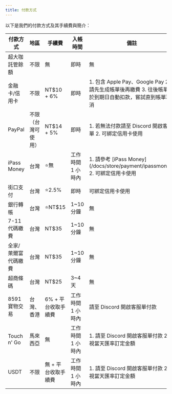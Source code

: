 ```yaml
---
title: 付款方式
---
```


以下是我們的付款方式及其手續費與簡介：

<table>
	<thead>
		<tr>
			<th>付款方式</th>
			<th>地區</th>
			<th>手續費</th>
			<th>入帳時間</th>
			<th>備註</th>
		</tr>
	</thead>
	<tbody>
		<tr>
			<td>超大咖託管餘額</td>
			<td>不限</td>
			<td>無</td>
			<td>即時</td>
			<td>無</td>
		</tr>
		<tr>
			<td>金融卡/信用卡</td>
			<td>不限</td>
			<td>NT$10 + 6%</td>
			<td>即時</td>
			<td>
				1. 包含 Apple Pay、Google Pay
				2. 請先生成帳單後再繳費
				3. 往後帳單會於到期日自動扣款，嘗試直到帳單取消
			</td>
		</tr>
		<tr>
			<td>PayPal</td>
			<td>不限（台灣可使用）</td>
			<td>NT$14 + 5%</td>
			<td>即時</td>
			<td>
				1. 若無法付款請至 Discord 開啟客服單
				2. 可綁定信用卡使用
			</td>
		</tr>
		<tr>
			<td>iPass Money</td>
			<td>台灣</td>
			<td>⭐無</td>
			<td>工作時間 1 小時內</td>
			<td>
				1. 請參考 [iPass Money](/docs/store/payment/ipassmoney)
				2. 可綁定信用卡使用
			</td>
		</tr>
		<tr>
			<td>街口支付</td>
			<td>台灣</td>
			<td>⭐2.5%</td>
			<td>即時</td>
			<td>可綁定信用卡使用</td>
		</tr>
		<tr>
			<td>銀行轉帳</td>
			<td>台灣</td>
			<td>⭐NT$15</td>
			<td>1~10 分鐘</td>
			<td>無</td>
		</tr>
		<tr>
			<td>7-11 代碼繳費</td>
			<td>台灣</td>
			<td>NT$35</td>
			<td>1~10 分鐘</td>
			<td>無</td>
		</tr>
		<tr>
			<td>全家/萊爾富代碼繳費</td>
			<td>台灣</td>
			<td>NT$35</td>
			<td>1~10 分鐘</td>
			<td>無</td>
		</tr>
		<tr>
			<td>超商條碼</td>
			<td>台灣</td>
			<td>NT$25</td>
			<td>3~4 天</td>
			<td>無</td>
		</tr>
		<tr>
			<td>8591 寶物交易</td>
			<td>台灣、香港</td>
			<td>6% + 平台收取手續費</td>
			<td>工作時間 1 小時內</td>
			<td>請至 Discord 開啟客服單付款</td>
		</tr>
		<tr>
			<td>Touch n' Go</td>
			<td>馬來西亞</td>
			<td>無</td>
			<td>工作時間 1 小時內</td>
			<td>
				1. 請至 Discord 開啟客服單付款
				2. 視當天匯率訂定金額
			</td>
		</tr>
		<tr>
			<td>USDT</td>
			<td>不限</td>
			<td>無 + 平台收取手續費</td>
			<td>工作時間 1 小時內</td>
			<td>
				1. 請至 Discord 開啟客服單付款
    		2. 視當天匯率訂定金額
    	</td>
    	</tr>
    </tbody>

</table>
